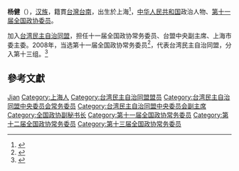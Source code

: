 {{Otheruses|杨健}}
'''杨健'''（{{bd|1953年|12月||catIdx=Yang杨}}），[[汉族|汉族]]，籍貫[[台灣|台灣]][[台南|台南]]，出生於上海<ref>{{Cite web |url=http://www.taimeng.org.cn/tmly/xrld/fzx/yj/ |title=台灣民主自治同盟官網有關楊健的簡介 |access-date=2019-01-20 |archive-date=2020-09-19 |archive-url=https://web.archive.org/web/20200919092811/http://www.taimeng.org.cn/tmly/xrld/fzx/yj/ |dead-url=no }}</ref>，[[中华人民共和国|中华人民共和国]]政治人物、[[第十一届全国政协委员|第十一届全国政协委员]]。

加入[[台湾民主自治同盟|台湾民主自治同盟]]，担任十一届全国政协常务委员、台盟中央副主席、上海市委主委。2008年，当选第十一届全国政协常务委员<ref>{{cite news|title=第十一届全国政协委员名单|url=http://www.indaa.com.cn/zt/2009qglh/zxzs/200903/t20090303_127573.html|accessdate=2013-04-09|newspaper=新华社北京1月25日电 中国人民政治协商会议第十一届全国委员会委员名单(共2237人，2008年1月25日政协第十届全国委员会常务委员会第二十次会议通过)|date=2008年1月25日|deadurl=yes|archiveurl=https://web.archive.org/web/20130928014403/http://www.indaa.com.cn/zt/2009qglh/zxzs/200903/t20090303_127573.html|archivedate=2013年9月28日|df=}}</ref>，代表台湾民主自治同盟，分入第十三组。<ref>{{cite news|title=全国政协信息-杨健|url=http://www.cppcc.gov.cn/CMS/wylibary/showJcwyxtInfoWylibary.action?tabJcwyxt.guid=11W0004570&wytype=wjwy|accessdate=2013-04-11|newspaper=全国政协委员会|archive-date=2016-03-04|archive-url=https://web.archive.org/web/20160304211209/http://www.cppcc.gov.cn/CMS/wylibary/showJcwyxtInfoWylibary.action?tabJcwyxt.guid=11W0004570&wytype=wjwy|dead-url=no}}</ref>

== 參考文獻 ==
{{reflist}}

{{中国政治人物小作品}}
{{台湾民主自治同盟第八届中央委员会}}
{{台湾民主自治同盟第九届中央委员会}}
{{第十届台盟中央委员会}}

{{Authority control}}
{{DEFAULTSORT:Yang杨}}
[[Category:杨姓|Jian]]
[[Category:上海人|Category:上海人]]
[[Category:台湾民主自治同盟盟员|Category:台湾民主自治同盟盟员]]
[[Category:台湾民主自治同盟中央委员会常务委员|Category:台湾民主自治同盟中央委员会常务委员]]
[[Category:台湾民主自治同盟中央委员会副主席|Category:台湾民主自治同盟中央委员会副主席]]
[[Category:全国政协副秘书长|Category:全国政协副秘书长]]
[[Category:第十一届全国政协常务委员|Category:第十一届全国政协常务委员]]
[[Category:第十二届全国政协常务委员|Category:第十二届全国政协常务委员]]
[[Category:第十三届全国政协常务委员|Category:第十三届全国政协常务委员]]